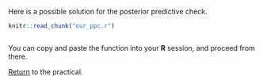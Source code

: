 Here is a possible solution for the posterior predictive check.

```r
knitr::read_chunk("our_ppc.r")
```
```r
```

You can copy and paste the function into your **R** session, and proceed from there.

[Return](mcmc_and_model_comparison.html#posterior-predictive-checks) to the practical.
